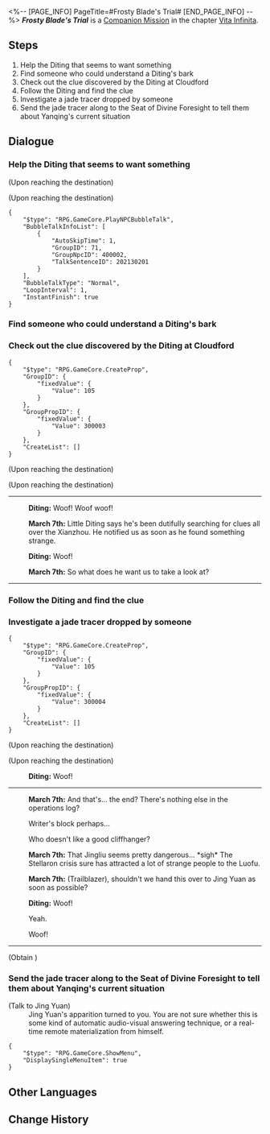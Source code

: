 <%-- [PAGE_INFO]
PageTitle=#Frosty Blade's Trial#
[END_PAGE_INFO] --%>
{{Stub|Dialogue.}}
{{Mission Infobox
|id            = 2020313
|title         = 
|image         = Mission Frosty Blade's Trial.png{{subst:void|<!--$UPLOAD:<<SpriteOutput/Chronicle/2020313.png>-<Mission Frosty Blade's Trial.png>-<Fate's Atlas Images>>-->}}
|type          = Companion
|event_name    = 
|chapter       = Vita Infinita (Companion Mission Chapter)
|requirements  = [[Trailblaze Mission]] ''[[Humming Antlers, Entwined Horns]]'' completed
|summary       = Yanqing, a Lieutenant of the Cloud Knights, pursued his target and unexpectedly encountered someone related to him.<br />As he learned an ultimate move of swordsmanship, he glimpsed at past grudges and realized the true nature of his pursuit.
|characters    = Diting; March 7th; Trailblazer; Yanqing
|startLocation = [[The Xianzhou Luofu]] - [[Central Starskiff Haven]]
|world         = The Xianzhou Luofu
|area          = Central Starskiff Haven
|prev          = 
|next          = 
|rewards       = Trailblaze EXP*350; Stellar Jade*100; Traveler's Guide*5; Refined Aether*5; "Blade Abracadabra"*1 { text = "Blade Abracadabra" }; Credit*50,000
}}
'''''Frosty Blade's Trial''''' is a [[Companion Mission]] in the chapter [[Vita Infinita (Companion Mission Chapter)|Vita Infinita]].

==Steps==
# Help the Diting that seems to want something
# Find someone who could understand a Diting's bark
# Check out the clue discovered by the Diting at Cloudford
# Follow the Diting and find the clue
# Investigate a jade tracer dropped by someone
# Send the jade tracer along to the Seat of Divine Foresight to tell them about Yanqing's current situation

<!--
==Gameplay Notes==

--><!--
==Trial Character==

-->
==Dialogue==
{{Stub Dialogue}}

===Help the Diting that seems to want something{{subst:void|<!--202031302-->}}===
{{Mission Description|type=companion|location=Central Starskiff Haven|Chaos reigned on the Xianzhou ship, even cats and dogs have become restless. You arrive at the Starskiff Haven to find a homeless little dog whimpering as if asking for help. Playing with homeless animals isn't your favorite pastime, but what if this little dog wants you to dig out a treasure buried somewhere? What if that's the case?}}
{{Dialogue Start}}
;(Upon reaching the destination)

;(Upon reaching the destination)
<pre>{
	"$type": "RPG.GameCore.PlayNPCBubbleTalk",
	"BubbleTalkInfoList": [
		{
			"AutoSkipTime": 1,
			"GroupID": 71,
			"GroupNpcID": 400002,
			"TalkSentenceID": 202130201
		}
	],
	"BubbleTalkType": "Normal",
	"LoopInterval": 1,
	"InstantFinish": true
}</pre>
{{Dialogue End}}

===Find someone who could understand a Diting's bark{{subst:void|<!--202031303-->}}===
{{Mission Description|type=companion|location=Central Starskiff Haven|update|Unfortunately, you don't understand a single thing said by the Diting, and vice versa. Can't you find anyone on the huge Xianzhou ship who could understand dog barks? Hey, speaking of understanding dog barks, you might just know someone...}}
{{Dialogue Start}}

{{Dialogue End}}

===Check out the clue discovered by the Diting at Cloudford{{subst:void|<!--202031304-->}}===
{{Mission Description|type=companion|location=Cloudford|update|With March 7th's translation, you understand that the Diting found some strange clues in the Cloudford dock. Not a buried treasure... You sigh wordlessly. If you can do it over, you wouldn't have beckoned to the puppy. Looks like you're on a trip to Cloudford now...}}
{{Dialogue Start}}
<pre>{
	"$type": "RPG.GameCore.CreateProp",
	"GroupID": {
		"fixedValue": {
			"Value": 105
		}
	},
	"GroupPropID": {
		"fixedValue": {
			"Value": 300003
		}
	},
	"CreateList": []
}</pre>
;(Upon reaching the destination)

;(Upon reaching the destination)
----
:{{A|VO side2 yq1 diting 102.ogg}} '''Diting:''' Woof! Woof woof!
:{{A|VO side2 yq1 mar7th 114.ogg}} '''March 7th:''' Little Diting says he's been dutifully searching for clues all over the Xianzhou. He notified us as soon as he found something strange.
:{{A|VO side2 yq1 diting 101.ogg}} '''Diting:''' Woof!
:{{A|VO side2 yq1 mar7th 115.ogg}} '''March 7th:''' So what does he want us to take a look at?
----
{{Dialogue End}}

===Follow the Diting and find the clue{{subst:void|<!--202031301-->}}===
{{Dialogue Start}}

{{Dialogue End}}

===Investigate a jade tracer dropped by someone{{subst:void|<!--202031305-->}}===
{{Mission Description|type=companion|location=Cloudford|update|A jade tracer was dropped here. It could be a moment of absent-mindedness, or it could have been intentionally placed there. No matter what, it would be advisable to investigate it.}}
{{Dialogue Start}}
<pre>{
	"$type": "RPG.GameCore.CreateProp",
	"GroupID": {
		"fixedValue": {
			"Value": 105
		}
	},
	"GroupPropID": {
		"fixedValue": {
			"Value": 300004
		}
	},
	"CreateList": []
}</pre>
;(Upon reaching the destination)

;(Upon reaching the destination)
:{{A|VO side2 yq1 diting 103.ogg}} '''Diting:''' Woof!
----
:{{A|VO side2 yq1 mar7th 121.ogg}} '''March 7th:''' And that's... the end? There's nothing else in the operations log?
:{{DIcon|Arrow}} Writer's block perhaps...
:{{DIcon|Arrow}} Who doesn't like a good cliffhanger?
:{{A|VO side2 yq1 mar7th 122.ogg}} '''March 7th:''' That Jingliu seems pretty dangerous... *sigh* The Stellaron crisis sure has attracted a lot of strange people to the Luofu.
:{{A|VO side2 yq1 mar7th 123 m.ogg}} {{A|VO side2 yq1 mar7th 123 f.ogg}} '''March 7th:''' (Trailblazer), shouldn't we hand this over to Jing Yuan as soon as possible?
:{{A|VO side2 yq1 diting 103.ogg}} '''Diting:''' Woof!
:{{DIcon|Arrow}} Yeah.
:{{DIcon|Arrow}} Woof!
----
;(Obtain {{Item|Jade Tracer|20|x=1}})
{{Dialogue End}}

===Send the jade tracer along to the Seat of Divine Foresight to tell them about Yanqing's current situation{{subst:void|<!--202031307-->}}===
{{Mission Description|type=companion|location=Seat of Divine Foresight|update|Seat of Divine Foresight's retainer, Yanqing, left his jade tracer here that details his experience hunting down Blade. It should be returned to the Seat of Divine Foresight immediately so they know.}}
{{Dialogue Start}}


;(Talk to Jing Yuan)
:Jing Yuan's apparition turned to you. You are not sure whether this is some kind of automatic audio-visual answering technique, or a real-time remote materialization from himself.
<pre>{
	"$type": "RPG.GameCore.ShowMenu",
	"DisplaySingleMenuItem": true
}</pre>
{{Dialogue End}}

==Other Languages==
{{Other Languages
|en   = Frosty Blade's Trial
|zhs  = 霜刃一试
|zht  = 霜刃一試
|ja   = 霜刃一試し
|ko   = 서늘한 칼날의 시련
|es   = Una investigación afilada
|fr   = Épreuve de la lame du givre
|ru   = Испытание ледяного клинка
|th   = บททดสอบแห่งคมดาบน้ำแข็ง
|vi   = Thử Thách Lưỡi Băng
|de   = Prüfung der Frostklinge
|id   = Percobaan Pedang Salju
|pt   = Teste da Lâmina Glacial
}}

==Change History==
{{Change History|1.1}}
